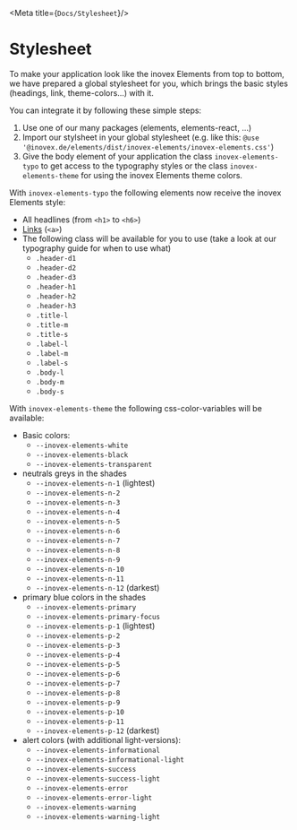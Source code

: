 
<Meta title={`Docs/Stylesheet`}/>

# Stylesheet
To make your application look like the inovex Elements from top to bottom,
we have prepared a global stylesheet for you, which brings the basic styles (headings, link, theme-colors...) with it.

You can integrate it by following these simple steps:
1. Use one of our many packages (elements, elements-react, ...)
2. Import our stylsheet in your global stylesheet (e.g. like this: `@use '@inovex.de/elements/dist/inovex-elements/inovex-elements.css'`)
3. Give the body element of your application the class `inovex-elements-typo` to get access to the typography styles or the class `inovex-elements-theme` for using the inovex Elements theme colors.

With `inovex-elements-typo` the following elements now receive the inovex Elements style:
- All headlines (from `<h1>` to `<h6>`)
- [Links](/docs/docs-styleguide-typography) (`<a>`)
- The following class will be available for you to use (take a look at our typography guide for when to use what)
  - `.header-d1`
  - `.header-d2`
  - `.header-d3`
  - `.header-h1`
  - `.header-h2`
  - `.header-h3`
  - `.title-l`
  - `.title-m`
  - `.title-s`
  - `.label-l`
  - `.label-m`
  - `.label-s`
  - `.body-l`
  - `.body-m`
  - `.body-s`

With `inovex-elements-theme` the following css-color-variables will be available:
- Basic colors:
  - `--inovex-elements-white`
  - `--inovex-elements-black`
  - `--inovex-elements-transparent`
- neutrals greys in the shades 
  - `--inovex-elements-n-1` (lightest)
  - `--inovex-elements-n-2`
  - `--inovex-elements-n-3`
  - `--inovex-elements-n-4`
  - `--inovex-elements-n-5`
  - `--inovex-elements-n-6`
  - `--inovex-elements-n-7`
  - `--inovex-elements-n-8`
  - `--inovex-elements-n-9`
  - `--inovex-elements-n-10`
  - `--inovex-elements-n-11`
  - `--inovex-elements-n-12` (darkest)
- primary blue colors in the shades 
  - `--inovex-elements-primary` 
  - `--inovex-elements-primary-focus`
  - `--inovex-elements-p-1` (lightest)
  - `--inovex-elements-p-2`
  - `--inovex-elements-p-3`
  - `--inovex-elements-p-4`
  - `--inovex-elements-p-5`
  - `--inovex-elements-p-6`
  - `--inovex-elements-p-7`
  - `--inovex-elements-p-8`
  - `--inovex-elements-p-9`
  - `--inovex-elements-p-10`
  - `--inovex-elements-p-11`
  - `--inovex-elements-p-12` (darkest)
- alert colors (with additional light-versions):
  - `--inovex-elements-informational`
  - `--inovex-elements-informational-light`
  - `--inovex-elements-success` 
  - `--inovex-elements-success-light`
  - `--inovex-elements-error` 
  - `--inovex-elements-error-light`
  - `--inovex-elements-warning`
  - `--inovex-elements-warning-light`